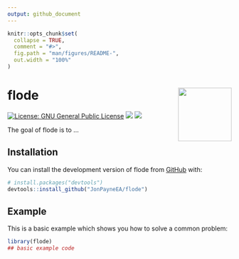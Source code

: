 ```yaml
---
output: github_document
---
```


<!-- README.md is generated from README.Rmd. Please edit that file -->

```r
knitr::opts_chunk$set(
  collapse = TRUE,
  comment = "#>",
  fig.path = "man/figures/README-",
  out.width = "100%"
)
```

# flode <img src="logo.png" align="right" alt="" width="120"/>

<!-- badges: start -->
[![License: GNU General Public License](https://img.shields.io/badge/license-GNU%20General%20Public%20License-blue.svg)](https://cran.r-project.org/web/licenses/GNU%20General%20Public%20License) [![](https://img.shields.io/github/languages/code-size/JonPayneEA/riskyData.svg)](https://github.com/JonPayneEA/riskyData)
[![](https://img.shields.io/github/last-commit/JonPayneEA/riskyData.svg)](https://github.com/JonPayneEA/riskyData/commits/main)
<!-- badges: end -->

The goal of flode is to ...

## Installation

You can install the development version of flode from [GitHub](https://github.com/) with:

``` r
# install.packages("devtools")
devtools::install_github("JonPayneEA/flode")
```

## Example

This is a basic example which shows you how to solve a common problem:

```r
library(flode)
## basic example code
```


